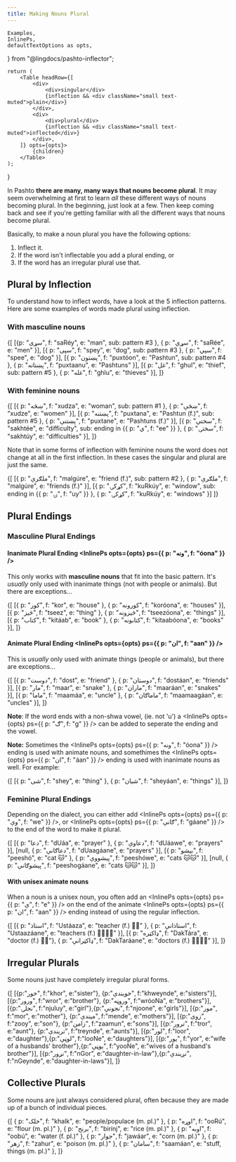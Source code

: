 ```yaml
---
title: Making Nouns Plural
---
```


    Examples,
    InlinePs,
    defaultTextOptions as opts,
} from "@lingdocs/pashto-inflector";

    return (
        <Table headRow={[
            <div>
                <div>singular</div>
                {inflection && <div className="small text-muted">plain</div>}
            </div>,
            <div>
                <div>plural</div>
                {inflection && <div className="small text-muted">inflected</div>}
            </div>,
        ]} opts={opts}>
            {children}
        </Table>
    );
}

In Pashto **there are many, many ways that nouns become plural**. It may seem overwhelming at first to learn *all* these different ways of nouns becoming plural. In the beginning, just look at a few. Then keep coming back and see if you're getting familiar with all the different ways that nouns become plural.

Basically, to make a noun plural you have the following options:

1. <Link to="/inflection/inflection-intro">Inflect</Link> it.
2. If the word isn't inflectable you add a <Link to="/nouns/nouns-plural/#plural-endings">plural ending</Link>, or
3. If the word has an <Link to="/nouns/nouns-plural/#irregular-plurals">irregular plural</Link> use that.

## Plural by Inflection

To understand how to inflect words, have a look at the <Link to="/inflection/inflection-patterns/">5 inflection patterns</Link>. Here are some examples of words made plural using inflection.

### With masculine nouns

<PluralTable inflection>{[
    [{p: "سړی", f: "saRéy", e: "man", sub: <Link to="/inflection/inflection-patterns/#3-words-ending-in-a-stressed-inlineps-optsopts-ps-p-ی-f-éy--">pattern #3</Link> }, { p: "سړي", f: "saRée", e: "men" }],
    [{ p: "سپی", f: "spey", e: "dog", sub: <Link to="/inflection/inflection-patterns/#3-words-ending-in-a-stressed-inlineps-optsopts-ps-p-ی-f-éy--">pattern #3</Link> }, { p: "سپي", f: "spee", e: "dog" }],
    [{ p: "پښتون", f: "puxtóon", e: "Pashtun", sub: <Link to="/inflection/inflection-patterns/#4-words-with-the-pashtoon-pattern">pattern #4</Link> }, { p: "پښتانه", f: "puxtaanu", e: "Pashtuns" }],
    [{ p: "غل", f: "ghul", e: "thief", sub: <Link to="">pattern #5</Link> }, { p: "غله", f: "ghlu", e: "thieves" }],
]}</PluralTable>

### With feminine nouns

<PluralTable inflection>{[
    [{ p: "ښڅه", f: "xudza", e: "woman", sub: <Link to="/inflection/inflection-patterns/#1-basic">pattern #1</Link> }, { p: "ښځې", f: "xudze", e: "women" }],
    [{ p: "پښتنه", f: "puxtana", e: "Pashtun (f.)", sub: <Link to="/inflection/inflection-patterns/#5-shorter-words-that-squish">pattern #5</Link> }, { p: "پښتنې", f: "puxtane", e: "Pashtuns (f.)" }],
    [{ p: "سختي", f: "sakhtée", e: "difficulty", sub: <Link to="inflection/feminine-inflection/#feminine-nouns-ending-in-inlineps-optsopts-ps-p-ي-f-ee--">ending in <InlinePs opts={opts}>{{ p: "ي", f: "ee" }}</InlinePs></Link> }, { p: "سختۍ", f: "sakhtúy", e: "difficulties" }],
]}</PluralTable>

Note that in some forms of inflection with feminine nouns the word does not change at all in the first inflection. In these cases the singular and plural are just the same.

<PluralTable inflection>{[
    [{ p: "ملګرې", f: "malgúre", e: "friend (f.)", sub: <Link to="/inflection/inflection-patterns/#2-words-ending-in-an-unstressed-inlineps-optsopts-ps-p-ی-f-ey--">pattern #2</Link> }, { p: "ملګرې", f: "malgúre", e: "friends (f.)" }],
    [{ p: "کړکۍ", f: "kuRkúy", e: "window", sub: <Link to="/inflection/feminine-inflection/#feminine-nouns-ending-in-inlineps-optsopts-ps-p-ۍ-f-uy--">ending in <InlinePs opts={opts}>{{ p: "ۍ", f: "uy" }}</InlinePs></Link> }, { p: "کړکۍ", f: "kuRkúy", e: "windows" }]
]}</PluralTable>

## Plural Endings

### Masculine Plural Endings

#### Inanimate Plural Ending <InlinePs opts={opts} ps={{ p: "ونه", f: "óona" }} />

This only works with **masculine nouns** that fit into the <Link to="/nouns/nouns-unisex/#1-basic">basic pattern</Link>. It's *usually* only used with inanimate things (not with people or animals). But there are exceptions...

<PluralTable>{[
    [{ p: "کور", f: "kor", e: "house" }, { p: "کورونه", f: "koróona", e: "houses" }],
    [{ p: "څیز", f: "tseez", e: "thing" }, { p: "څیزونه", f: "tseezóona", e: "things" }],
    [{ p: "کتاب", f: "kitáab", e: "book" }, { p: "کتابونه", f: "kitaabóona", e: "books" }],
]}</PluralTable>

#### Animate Plural Ending <InlinePs opts={opts} ps={{ p: "ان", f: "aan" }} />

This is *usually* only used with animate things (people or animals), but there are exceptions...

<PluralTable>{[
    [{ p: "دوست", f: "dost", e: "friend" }, { p: "دوستان", f: "dostáan", e: "friends" }],
    [{ p: "مار", f: "maar", e: "snake" }, { p: "ماران", f: "maaráan", e: "snakes" }],
    [{ p: "ماما", f: "maamáa", e: "uncle" }, { p: "ماماګان", f: "maamaagáan", e: "uncles" }],
]}</PluralTable>

**Note**: If the word ends with a non-shwa vowel, (ie. not 'u') a <InlinePs opts={opts} ps={{ p: "ګ", f: "g" }} /> can be added to seperate the ending and the vowel. 

**Note:** Sometimes the <InlinePs opts={opts} ps={{ p: "ونه", f: "óona" }} /> ending is used with animate nouns, and somethimes the <InlinePs opts={opts} ps={{ p: "ان", f: "áan" }} /> ending is used with inanimate nouns as well. For example:

<PluralTable>{[
    [{ p: "شی", f: "shey", e: "thing" }, { p: "شیان", f: "sheyáan", e: "things" }],
]}</PluralTable>


### Feminine Plural Endings

Depending on the dialect, you can either add <InlinePs opts={opts} ps={{ p: "وې", f: "we" }} />, or <InlinePs opts={opts} ps={{ p: "ګانې", f: "gáane" }} /> to the end of the word to make it plural.

<PluralTable>{[
    [{ p: "دعا", f: "dUáa", e: "prayer" }, { p: "دعاوې", f: "dUáawe", e: "prayers" }],
    [null, { p: "دعاګانې", f: "dUaagáane", e: "prayers" }],
    [{ p: "بيشو", f: "peeshó", e: "cat 🐱" }, { p: "پیشووې", f: "peeshówe", e: "cats 🐱🐱" }],
    [null, { p: "پیشوګانې", f: "peeshogáane", e: "cats 🐱🐱" }],
]}</PluralTable>

#### With unisex animate nouns

When a noun is a <Link to="/nouns/nouns-unisex/">unisex noun</Link>, you often add an <InlinePs opts={opts} ps={{ p: "ې", f: "e" }} /> on the end of the <Link to="/nouns/nouns-plural/#animate-plural-ending-inlineps-optsopts-ps-p-ان-f-aan--">animate <InlinePs opts={opts} ps={{ p: "ان", f: "aan" }} /> ending</Link> instead of using the <Link to="/nouns/nouns-plural/#with-feminine-nouns">regular inflection</Link>.

<PluralTable>{[
    [{ p: "استاذ", f: "Ustáaza", e: "teacher (f.) 👩‍🏫" }, { p: "استاذانې", f: "Ustaazáane", e: "teachers (f.) 👩‍🏫👩‍🏫" }],
    [{ p: "ډاکټره", f: "DakTára", e: "doctor (f.) 👩‍⚕️"}, { p: "ډاکټرانې", f: "DakTaráane", e: "doctors (f.) 👩‍⚕️👩‍⚕️" }],
]}</PluralTable>

## Irregular Plurals

Some nouns just have completely irregular plural forms.

<PluralTable>{[
    [{p:"خور", f:"khor", e:"sister"}, {p:"خویندې", f:"khweynde", e:"sisters"}],
    [{p:"ورور", f:"wror", e:"brother"}, {p:"وروڼه", f:"wróoNa", e:"brothers"}],
    [{p:"نجلۍ", f:"njuluy", e:"girl"},{p:"نجونې", f:"njoone", e:"girls"}],
    [{p:"مور", f:"mor", e:"mother"}, {p:"میندې", f:"mende", e:"mothers"}],
    [{p:"زوی", f:"zooy", e:"son"}, {p:"زامن", f:"zaamun", e:"sons"}],
    [{p:"ترور", f:"tror", e:"aunt"}, {p:"تریندې", f:"treynde", e:"aunts"}],
    [{p:"لور", f:"loor", e:"daughter"},{p:"لوڼې", f:"looNe", e:"daughters"}],
    [{p:"یور", f:"yor", e:"wife of a husbands' brother"},{p:"یوڼې", f:"yooNe", e:"wives of a husband's brother"}],
    [{p:"نږور", f:"nGor", e:"daughter-in-law"},{p:"نږیندې", f:"nGeynde", e:"daughter-in-laws"}], 
]}</PluralTable>

## Collective Plurals

Some nouns are just always considered plural, often because they are made up of a bunch of individual pieces.

<Examples opts={opts}>{[
    { p: "خلک", f: "khalk", e: "people/populace (m. pl.)" },
    { p: "اوړه", f: "ooRú", e: "flour (m. pl.)" },
    { p: "برنج", f: "birínj", e: "rice (m. pl.)" },
    { p: "اوبه", f: "oobú", e: "water (f. pl.)" },
    { p: "جوار", f: "jawáar", e: "corn (m. pl.)" },
    { p: "زهر", f: "zahur", e: "poison (m. pl.)" },
    { p: "سامان", f: "saamáan", e: "stuff, things (m. pl.)" },
]}</Examples>
